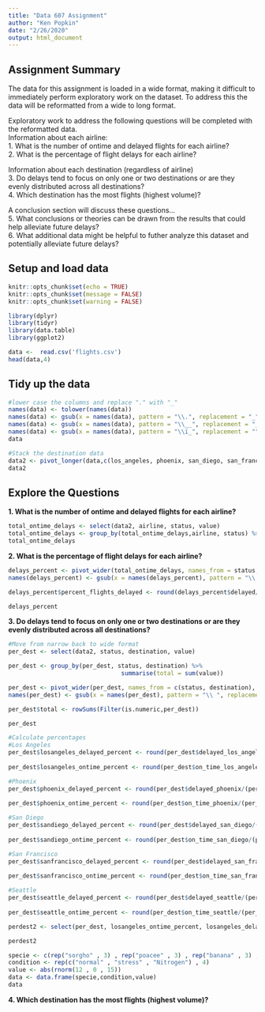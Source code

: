 ```yaml
---
title: "Data 607 Assignment"
author: "Ken Popkin"
date: "2/26/2020"
output: html_document
---
```

## Assignment Summary
The data for this assignment is loaded in a wide format, making it difficult to immediately perform exploratory work on the dataset.  To address this the data will be reformatted from a wide to long format.

Exploratory work to address the following questions will be completed with the reformatted data. </br>
Information about each airline: </br>
1. What is the number of ontime and delayed flights for each airline? </br>
2. What is the percentage of flight delays for each airline? </br>

Information about each destination (regardless of airline) </br>
3. Do delays tend to focus on only one or two destinations or are they evenly distributed across all destinations? </br>
4. Which destination has the most flights (highest volume)? </br>

A conclusion section will discuss these questions... </br>
5. What conclusions or theories can be drawn from the results that could help alleviate future delays? </br>
6. What additional data might be helpful to futher analyze this dataset and potentially alleviate future delays? </br>

## Setup and load data
```r
knitr::opts_chunk$set(echo = TRUE)
knitr::opts_chunk$set(message = FALSE)
knitr::opts_chunk$set(warning = FALSE)
```

```r
library(dplyr)
library(tidyr)
library(data.table)
library(ggplot2)
```

```r
data <-  read.csv('flights.csv')
head(data,4)
```

## Tidy up the data
```r
#lower case the columns and replace "." with "_"
names(data) <- tolower(names(data))
names(data) <- gsub(x = names(data), pattern = "\\.", replacement = "_")  
names(data) <- gsub(x = names(data), pattern = "\\__", replacement = "_")  
names(data) <- gsub(x = names(data), pattern = "\\ï_", replacement = "")  
data
```

```r
#Stack the destination data
data2 <- pivot_longer(data,c(los_angeles, phoenix, san_diego, san_francisco, seattle), 'destination')
data2
```

## Explore the Questions
<B> 1. What is the number of ontime and delayed flights for each airline? </B>
```r

total_ontime_delays <- select(data2, airline, status, value)
total_ontime_delays <- group_by(total_ontime_delays,airline, status) %>% summarise(total = sum(value))
total_ontime_delays
```

 <B> 2. What is the percentage of flight delays for each airline?  </B>
```r
delays_percent <- pivot_wider(total_ontime_delays, names_from = status, values_from = total)
names(delays_percent) <- gsub(x = names(delays_percent), pattern = "\\ ", replacement = "_")  

delays_percent$percent_flights_delayed <- round(delays_percent$delayed/delays_percent$on_time,2)

delays_percent
```

 <B> 3. Do delays tend to focus on only one or two destinations or are they evenly distributed across all destinations? </B>
```r
#Move from narrow back to wide format
per_dest <- select(data2, status, destination, value)

per_dest <- group_by(per_dest, status, destination) %>% 
                                summarise(total = sum(value))

per_dest <- pivot_wider(per_dest, names_from = c(status, destination), values_from = total)
names(per_dest) <- gsub(x = names(per_dest), pattern = "\\ ", replacement = "_")  

per_dest$total <- rowSums(Filter(is.numeric,per_dest))

per_dest
```

```r
#Calculate percentages
#Los Angeles
per_dest$losangeles_delayed_percent <- round(per_dest$delayed_los_angeles/(per_dest$delayed_los_angeles +        per_dest$on_time_los_angeles),2)
   
per_dest$losangeles_ontime_percent <- round(per_dest$on_time_los_angeles/(per_dest$delayed_los_angeles +        per_dest$on_time_los_angeles),2)

#Phoenix
per_dest$phoenix_delayed_percent <- round(per_dest$delayed_phoenix/(per_dest$delayed_phoenix +        per_dest$on_time_phoenix),2)
   
per_dest$phoenix_ontime_percent <- round(per_dest$on_time_phoenix/(per_dest$delayed_phoenix +        per_dest$on_time_phoenix),2)

#San Diego
per_dest$sandiego_delayed_percent <- round(per_dest$delayed_san_diego/(per_dest$delayed_san_diego +        per_dest$on_time_san_diego),2)
   
per_dest$sandiego_ontime_percent <- round(per_dest$on_time_san_diego/(per_dest$delayed_san_diego +        per_dest$on_time_san_diego),2)

#San Francisco
per_dest$sanfrancisco_delayed_percent <- round(per_dest$delayed_san_francisco/(per_dest$delayed_san_francisco +        per_dest$on_time_san_francisco),2)
   
per_dest$sanfrancisco_ontime_percent <- round(per_dest$on_time_san_francisco/(per_dest$delayed_san_francisco +        per_dest$on_time_san_francisco),2)

#Seattle
per_dest$seattle_delayed_percent <- round(per_dest$delayed_seattle/(per_dest$delayed_seattle +        per_dest$on_time_seattle),2)
   
per_dest$seattle_ontime_percent <- round(per_dest$on_time_seattle/(per_dest$delayed_seattle +        per_dest$on_time_seattle),2)

perdest2 <- select(per_dest, losangeles_ontime_percent, losangeles_delayed_percent, phoenix_ontime_percent, phoenix_delayed_percent, sanfrancisco_ontime_percent, sanfrancisco_delayed_percent, sandiego_ontime_percent,sandiego_delayed_percent, seattle_ontime_percent, seattle_delayed_percent)

perdest2
```
```r
specie <- c(rep("sorgho" , 3) , rep("poacee" , 3) , rep("banana" , 3) , rep("triticum" , 3) )
condition <- rep(c("normal" , "stress" , "Nitrogen") , 4)
value <- abs(rnorm(12 , 0 , 15))
data <- data.frame(specie,condition,value)
data
```



 <B> 4. Which destination has the most flights (highest volume)? </B>
